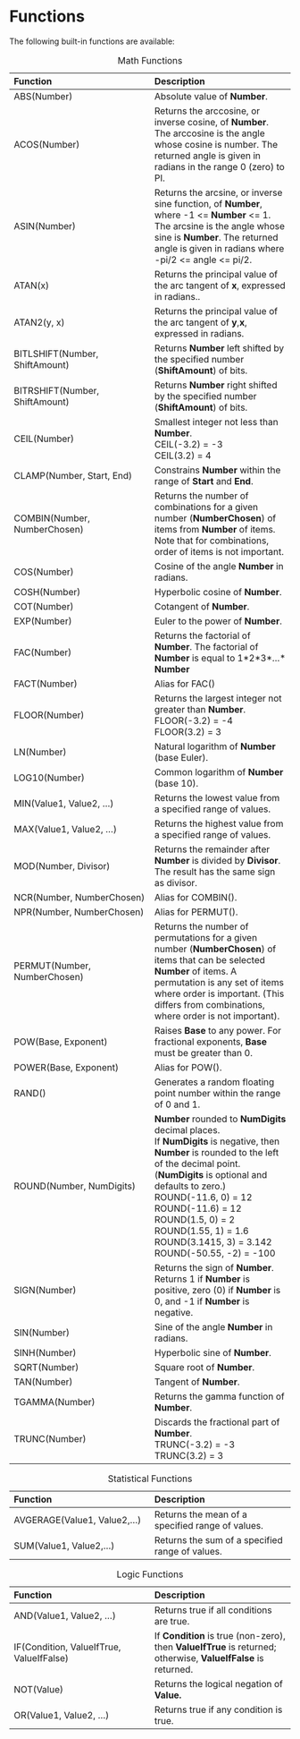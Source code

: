 # Functions

The following built-in functions are available:

::: {}
| Function | Description |
| :-- | :-- |
| ABS(Number) | Absolute value of **Number**. |
| ACOS(Number) | Returns the arccosine, or inverse cosine, of **Number**. The arccosine is the angle whose cosine is number. The returned angle is given in radians in the range 0 (zero) to PI. |
| ASIN(Number) | Returns the arcsine, or inverse sine function, of **Number**, where -1 <= **Number** <= 1. The arcsine is the angle whose sine is **Number**. The returned angle is given in radians where -pi/2 <= angle <= pi/2. |
| ATAN(x) | Returns the principal value of the arc tangent of **x**, expressed in radians.. |
| ATAN2(y, x) | Returns the principal value of the arc tangent of **y**,**x**, expressed in radians. |
| BITLSHIFT(Number, ShiftAmount) | Returns **Number** left shifted by the specified number (**ShiftAmount**) of bits. |
| BITRSHIFT(Number, ShiftAmount) |Returns **Number** right shifted by the specified number (**ShiftAmount**) of bits. |
| CEIL(Number) | Smallest integer not less than **Number**.<br>\linebreak CEIL(-3.2) = -3<br>\linebreak CEIL(3.2) = 4 |
| CLAMP(Number, Start, End) | Constrains **Number** within the range of **Start** and **End**. |
| COMBIN(Number, NumberChosen) | Returns the number of combinations for a given number (**NumberChosen**) of items from **Number** of items. Note that for combinations, order of items is not important. |
| COS(Number) | Cosine of the angle **Number** in radians. |
| COSH(Number) | Hyperbolic cosine of **Number**. |
| COT(Number) | Cotangent of **Number**. |
| EXP(Number) | Euler to the power of **Number**. |
| FAC(Number) | Returns the factorial of **Number**. The factorial of **Number** is equal to 1\*2\*3\*...\* **Number** |
| FACT(Number) | Alias for FAC() |
| FLOOR(Number) | Returns the largest integer not greater than **Number**.<br>\linebreak FLOOR(-3.2) = -4<br>\linebreak FLOOR(3.2) = 3 |
| LN(Number) | Natural logarithm of **Number** (base Euler). |
| LOG10(Number) | Common logarithm of **Number** (base 10). |
| MIN(Value1, Value2, ...) | Returns the lowest value from a specified range of values. |
| MAX(Value1, Value2, ...) | Returns the highest value from a specified range of values. |
| MOD(Number, Divisor) | Returns the remainder after **Number** is divided by **Divisor**. The result has the same sign as divisor. |
| NCR(Number, NumberChosen) | Alias for COMBIN(). |
| NPR(Number, NumberChosen) | Alias for PERMUT(). |
| PERMUT(Number, NumberChosen) | Returns the number of permutations for a given number (**NumberChosen**) of items that can be selected **Number** of items. A permutation is any set of items where order is important. (This differs from combinations, where order is not important). |
| POW(Base, Exponent) | Raises **Base** to any power. For fractional exponents, **Base** must be greater than 0. |
| POWER(Base, Exponent) | Alias for POW(). |
| RAND() | Generates a random floating point number within the range of 0 and 1. |
| ROUND(Number, NumDigits) | **Number** rounded to **NumDigits** decimal places.<br>\linebreak If **NumDigits** is negative, then **Number** is rounded to the left of the decimal point.<br>\linebreak(**NumDigits** is optional and defaults to zero.)<br>\linebreak ROUND(-11.6, 0) = 12<br>\linebreak ROUND(-11.6) = 12<br>\linebreak ROUND(1.5, 0) = 2<br>\linebreak ROUND(1.55, 1) = 1.6<br>\linebreak ROUND(3.1415, 3) = 3.142<br>\linebreak ROUND(-50.55, -2) = -100 |
| SIGN(Number) | Returns the sign of **Number**. Returns 1 if **Number** is positive, zero (0) if **Number** is 0, and -1 if **Number** is negative. |
| SIN(Number) | Sine of the angle **Number** in radians. |
| SINH(Number) | Hyperbolic sine of **Number**. |
| SQRT(Number) | Square root of **Number**. |
| TAN(Number) | Tangent of **Number**. |
| TGAMMA(Number) | Returns the gamma function of **Number**. |
| TRUNC(Number) | Discards the fractional part of **Number**.<br>\linebreak TRUNC(-3.2) = -3<br>\linebreak TRUNC(3.2) = 3 |

Table: Math Functions
:::

::: {.minipage data-latex="{\textwidth}"}
| Function | Description |
| :-- | :-- |
| AVGERAGE(Value1, Value2,...) | Returns the mean of a specified range of values. |
| SUM(Value1, Value2,...) | Returns the sum of a specified range of values. |

Table: Statistical Functions
:::

::: {.minipage data-latex="{\textwidth}"}
| Function | Description |
| :-- | :-- |
| AND(Value1, Value2, ...) | Returns true if all conditions are true. |
| IF(Condition, ValueIfTrue, ValueIfFalse) | If **Condition** is true (non-zero), then **ValueIfTrue** is returned; otherwise, **ValueIfFalse** is returned. |
| NOT(Value) | Returns the logical negation of **Value.** |
| OR(Value1, Value2, ...) | Returns true if any condition is true. |

Table: Logic Functions
:::
